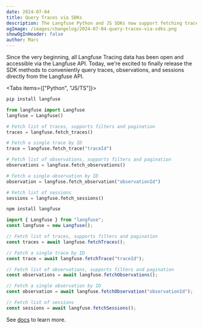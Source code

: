 ```yaml
---
date: 2024-07-04
title: Query Traces via SDKs
description: The Langfuse Python and JS SDKs now support fetching traces and observations from the Langfuse API. Use them for custom analysis, few-shotting or fine-tuning workflows.
ogImage: /images/changelog/2024-07-04-query-traces-via-sdks.png
showOgInHeader: false
author: Marc
---
```



<ChangelogHeader />

Since the very beginning, all Langfuse Tracing data has been open and accessible via the Langfuse API. Today, we're excited to finally release the SDK methods to conveniently query traces, observations, and sessions directly from the Langfuse API.

<Tabs items={["Python", "JS/TS"]}>
<Tab>

```bash
pip install langfuse
```

```python
from langfuse import Langfuse
langfuse = Langfuse()

# Fetch list of traces, supports filters and pagination
traces = langfuse.fetch_traces()

# Fetch a single trace by ID
trace = langfuse.fetch_trace("traceId")

# Fetch list of observations, supports filters and pagination
observations = langfuse.fetch_observations()

# Fetch a single observation by ID
observation = langfuse.fetch_observation("observationId")

# Fetch list of sessions
sessions = langfuse.fetch_sessions()
```

</Tab>
<Tab>

```bash
npm install langfuse
```

```ts
import { Langfuse } from "langfuse";
const langfuse = new Langfuse();

// Fetch list of traces, supports filters and pagination
const traces = await langfuse.fetchTraces();

// Fetch a single trace by ID
const trace = await langfuse.fetchTrace("traceId");

// Fetch list of observations, supports filters and pagination
const observations = await langfuse.fetchObservations();

// Fetch a single observation by ID
const observation = await langfuse.fetchObservation("observationId");

// Fetch list of sessions
const sessions = await langfuse.fetchSessions();
```

</Tab>
</Tabs>

See [docs](/docs/query-traces) to learn more.
